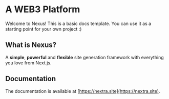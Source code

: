 # A WEB3 Platform

Welcome to Nexus! This is a basic docs template. You can use it as a starting point for your own project :)

## What is Nexus?

A **simple**, **powerful** and **flexible** site generation framework with everything you love from Next.js.

## Documentation

The documentation is available at [https://nextra.site](https://nextra.site).
